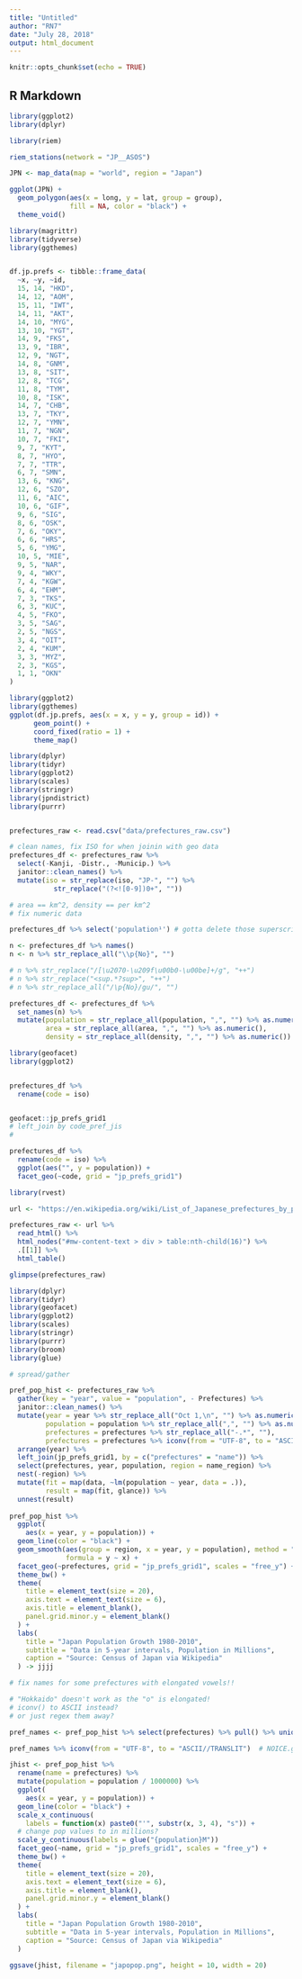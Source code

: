 ```yaml
---
title: "Untitled"
author: "RN7"
date: "July 28, 2018"
output: html_document
---
```


```r
knitr::opts_chunk$set(echo = TRUE)
```

## R Markdown

```r
library(ggplot2)
library(dplyr)
```




```r
library(riem)

riem_stations(network = "JP__ASOS")
```









```r
JPN <- map_data(map = "world", region = "Japan")

ggplot(JPN) +
  geom_polygon(aes(x = long, y = lat, group = group),
               fill = NA, color = "black") +
  theme_void()

```



```r
library(magrittr)
library(tidyverse)
library(ggthemes)


df.jp.prefs <- tibble::frame_data(
  ~x, ~y, ~id,
  15, 14, "HKD",
  14, 12, "AOM",
  15, 11, "IWT",
  14, 11, "AKT",
  14, 10, "MYG",
  13, 10, "YGT",
  14, 9, "FKS",
  13, 9, "IBR",
  12, 9, "NGT",
  14, 8, "GNM",
  13, 8, "SIT",
  12, 8, "TCG",
  11, 8, "TYM",
  10, 8, "ISK",
  14, 7, "CHB",
  13, 7, "TKY",
  12, 7, "YMN",
  11, 7, "NGN",
  10, 7, "FKI",
  9, 7, "KYT",
  8, 7, "HYO",
  7, 7, "TTR",
  6, 7, "SMN",
  13, 6, "KNG",
  12, 6, "SZO",
  11, 6, "AIC",
  10, 6, "GIF",
  9, 6, "SIG",
  8, 6, "OSK",
  7, 6, "OKY",
  6, 6, "HRS",
  5, 6, "YMG",
  10, 5, "MIE",
  9, 5, "NAR",
  9, 4, "WKY",
  7, 4, "KGW",
  6, 4, "EHM",
  7, 3, "TKS",
  6, 3, "KUC",
  4, 5, "FKO",
  3, 5, "SAG",
  2, 5, "NGS",
  3, 4, "OIT",
  2, 4, "KUM",
  3, 3, "MYZ",
  2, 3, "KGS",
  1, 1, "OKN"
)
```





```r
library(ggplot2)
library(ggthemes)
ggplot(df.jp.prefs, aes(x = x, y = y, group = id)) +
      geom_point() +
      coord_fixed(ratio = 1) +
      theme_map()
```










```r
library(dplyr)
library(tidyr)
library(ggplot2)
library(scales)
library(stringr)
library(jpndistrict)
library(purrr)


prefectures_raw <- read.csv("data/prefectures_raw.csv")
```

```r
# clean names, fix ISO for when joinin with geo data
prefectures_df <- prefectures_raw %>% 
  select(-Kanji, -Distr., -Municip.) %>% 
  janitor::clean_names() %>% 
  mutate(iso = str_replace(iso, "JP-", "") %>% 
           str_replace("(?<![0-9])0+", ""))

# area == km^2, density == per km^2
# fix numeric data

prefectures_df %>% select('population¹') # gotta delete those superscripts first!

n <- prefectures_df %>% names()
n <- n %>% str_replace_all("\\p{No}", "")

# n %>% str_replace("/[\u2070-\u209f\u00b0-\u00be]+/g", "++")
# n %>% str_replace("<sup.*?sup>", "++")
# n %>% str_replace_all("/\p{No}/gu/", "")

prefectures_df <- prefectures_df %>% 
  set_names(n) %>% 
  mutate(population = str_replace_all(population, ",", "") %>% as.numeric(),
         area = str_replace_all(area, ",", "") %>% as.numeric(),
         density = str_replace_all(density, ",", "") %>% as.numeric())
```



```r
library(geofacet)
library(ggplot2)


prefectures_df %>% 
  rename(code = iso)


geofacet::jp_prefs_grid1
# left_join by code_pref_jis
# 

prefectures_df %>% 
  rename(code = iso) %>% 
  ggplot(aes("", y = population)) +
  facet_geo(~code, grid = "jp_prefs_grid1")

```


```r
library(rvest)

url <- "https://en.wikipedia.org/wiki/List_of_Japanese_prefectures_by_population"

prefectures_raw <- url %>% 
  read_html() %>% 
  html_nodes("#mw-content-text > div > table:nth-child(16)") %>% 
  .[[1]] %>% 
  html_table()
```


```r
glimpse(prefectures_raw)

library(dplyr)
library(tidyr)
library(geofacet)
library(ggplot2)
library(scales)
library(stringr)
library(purrr)
library(broom)
library(glue)

# spread/gather

pref_pop_hist <- prefectures_raw %>% 
  gather(key = "year", value = "population", - Prefectures) %>% 
  janitor::clean_names() %>% 
  mutate(year = year %>% str_replace_all("Oct 1,\n", "") %>% as.numeric(),
         population = population %>% str_replace_all(",", "") %>% as.numeric(),
         prefectures = prefectures %>% str_replace_all("-.*", ""),
         prefectures = prefectures %>% iconv(from = "UTF-8", to = "ASCII//TRANSLIT")) %>% 
  arrange(year) %>% 
  left_join(jp_prefs_grid1, by = c("prefectures" = "name")) %>% 
  select(prefectures, year, population, region = name_region) %>% 
  nest(-region) %>% 
  mutate(fit = map(data, ~lm(population ~ year, data = .)),
         result = map(fit, glance)) %>% 
  unnest(result)
  
pref_pop_hist %>%   
  ggplot(
    aes(x = year, y = population)) +
  geom_line(color = "black") +
  geom_smooth(aes(group = region, x = year, y = population), method = "lm", 
              formula = y ~ x) +
  facet_geo(~prefectures, grid = "jp_prefs_grid1", scales = "free_y") +
  theme_bw() +
  theme(
    title = element_text(size = 20),
    axis.text = element_text(size = 6),
    axis.title = element_blank(),
    panel.grid.minor.y = element_blank()
  ) +
  labs(
    title = "Japan Population Growth 1980-2010",
    subtitle = "Data in 5-year intervals, Population in Millions",
    caption = "Source: Census of Japan via Wikipedia"
  ) -> jjjj
```


```r
# fix names for some prefectures with elongated vowels!!

# "Hokkaido" doesn't work as the "o" is elongated!
# iconv() to ASCII instead? 
# or just regex them away?

pref_names <- pref_pop_hist %>% select(prefectures) %>% pull() %>% unique()

pref_names %>% iconv(from = "UTF-8", to = "ASCII//TRANSLIT")  # NOICE.gif

```


```r

jhist <- pref_pop_hist %>% 
  rename(name = prefectures) %>% 
  mutate(population = population / 1000000) %>% 
  ggplot(
    aes(x = year, y = population)) +
  geom_line(color = "black") +
  scale_x_continuous(
    labels = function(x) paste0("'", substr(x, 3, 4), "s")) +
  # change pop values to in millions?
  scale_y_continuous(labels = glue("{population}M"))
  facet_geo(~name, grid = "jp_prefs_grid1", scales = "free_y") +
  theme_bw() +
  theme(
    title = element_text(size = 20),
    axis.text = element_text(size = 6),
    axis.title = element_blank(),
    panel.grid.minor.y = element_blank()
  ) +
  labs(
    title = "Japan Population Growth 1980-2010",
    subtitle = "Data in 5-year intervals, Population in Millions",
    caption = "Source: Census of Japan via Wikipedia"
  )

ggsave(jhist, filename = "japopop.png", height = 10, width = 20)

```

